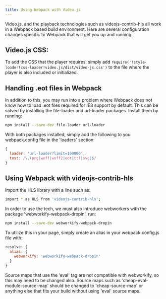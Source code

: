 ```yaml
---
title: Using Webpack with Video.js
---
```


Video.js, and the playback technologies such as videojs-contrib-hls all work in a Webpack based build environment. Here are several configuration changes specific to Webpack that will get you up and running.

## Video.js CSS:

To add the CSS that the player requires, simply add
`require('!style-loader!css-loader!video.js/dist/video-js.css')` to the file where the player is also included or initialized.

## Handling .eot files in Webpack

In addition to this, you may run into a problem where Webpack does not know how to load .eot files required for IE8 support by default. This can be solved by installing the file-loader and url-loader packages. Install them by running:

```sh
npm install --save-dev file-loader url-loader
```

With both packages installed, simply add the following to you webpack.config file in the 'loaders' section:

```js
{
  loader: 'url-loader?limit=100000',
  test: /\.(png|woff|woff2|eot|ttf|svg)$/
}
```

## Using Webpack with videojs-contrib-hls

Import the HLS library with a line such as:

```sh
import * as HLS from 'videojs-contrib-hls';
```

In order to use the tech, we must also introduce webworkers with the package 'webworkify-webpack-dropin', run:

```sh
npm install --save-dev webworkify-webpack-dropin
```

To utilize this in your page, simply create an alias in your webpack.config.js file with:

```js
resolve: {
  alias: {
    webworkify: 'webworkify-webpack-dropin'
  }
}
```

Source maps that use the 'eval' tag are not compatible with webworkify, so this may need to be changed also. Source maps such as 'cheap-eval-module-source-map' should be changed to 'cheap-source-map' or anything else that fits your build without using 'eval' source maps.
